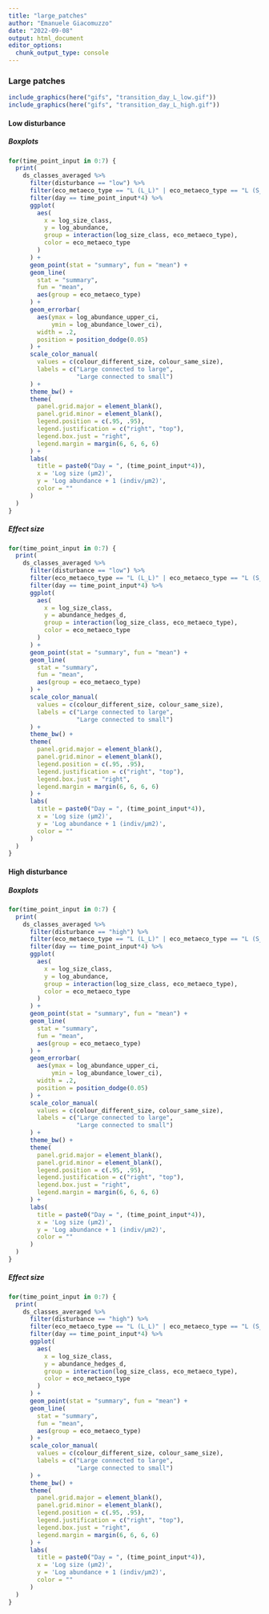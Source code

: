 ```yaml
---
title: "large_patches"
author: "Emanuele Giacomuzzo"
date: "2022-09-08"
output: html_document
editor_options: 
  chunk_output_type: console
---
```


### Large patches {.tabset .tabset-pills}

```r
include_graphics(here("gifs", "transition_day_L_low.gif"))
include_graphics(here("gifs", "transition_day_L_high.gif"))
```

#### Low disturbance {.tabset .tabset-pills}

##### Boxplots

```r
for(time_point_input in 0:7) {
  print(
    ds_classes_averaged %>%
      filter(disturbance == "low") %>%
      filter(eco_metaeco_type == "L (L_L)" | eco_metaeco_type == "L (S_L)") %>%
      filter(day == time_point_input*4) %>%
      ggplot(
        aes(
          x = log_size_class,
          y = log_abundance,
          group = interaction(log_size_class, eco_metaeco_type),
          color = eco_metaeco_type
        )
      ) +
      geom_point(stat = "summary", fun = "mean") +
      geom_line(
        stat = "summary",
        fun = "mean",
        aes(group = eco_metaeco_type)
      ) +
      geom_errorbar(
        aes(ymax = log_abundance_upper_ci,
            ymin = log_abundance_lower_ci),
        width = .2,
        position = position_dodge(0.05)
      ) +
      scale_color_manual(
        values = c(colour_different_size, colour_same_size),
        labels = c("Large connected to large",
                   "Large connected to small")
      ) +
      theme_bw() +
      theme(
        panel.grid.major = element_blank(),
        panel.grid.minor = element_blank(),
        legend.position = c(.95, .95),
        legend.justification = c("right", "top"),
        legend.box.just = "right",
        legend.margin = margin(6, 6, 6, 6)
      ) +
      labs(
        title = paste0("Day = ", (time_point_input*4)),
        x = 'Log size (μm2)',
        y = 'Log abundance + 1 (indiv/μm2)',
        color = ""
      )
  )
}
```

##### Effect size

```r
for(time_point_input in 0:7) {
  print(
    ds_classes_averaged %>%
      filter(disturbance == "low") %>%
      filter(eco_metaeco_type == "L (L_L)" | eco_metaeco_type == "L (S_L)") %>%
      filter(day == time_point_input*4) %>%
      ggplot(
        aes(
          x = log_size_class,
          y = abundance_hedges_d,
          group = interaction(log_size_class, eco_metaeco_type),
          color = eco_metaeco_type
        )
      ) +
      geom_point(stat = "summary", fun = "mean") +
      geom_line(
        stat = "summary",
        fun = "mean",
        aes(group = eco_metaeco_type)
      ) +
      scale_color_manual(
        values = c(colour_different_size, colour_same_size),
        labels = c("Large connected to large",
                   "Large connected to small")
      ) +
      theme_bw() +
      theme(
        panel.grid.major = element_blank(),
        panel.grid.minor = element_blank(),
        legend.position = c(.95, .95),
        legend.justification = c("right", "top"),
        legend.box.just = "right",
        legend.margin = margin(6, 6, 6, 6)
      ) +
      labs(
        title = paste0("Day = ", (time_point_input*4)),
        x = 'Log size (μm2)',
        y = 'Log abundance + 1 (indiv/μm2)',
        color = ""
      )
  )
}
```

#### High disturbance {.tabset .tabset-pills}

##### Boxplots

```r
for(time_point_input in 0:7) {
  print(
    ds_classes_averaged %>%
      filter(disturbance == "high") %>%
      filter(eco_metaeco_type == "L (L_L)" | eco_metaeco_type == "L (S_L)") %>%
      filter(day == time_point_input*4) %>%
      ggplot(
        aes(
          x = log_size_class,
          y = log_abundance,
          group = interaction(log_size_class, eco_metaeco_type),
          color = eco_metaeco_type
        )
      ) +
      geom_point(stat = "summary", fun = "mean") +
      geom_line(
        stat = "summary",
        fun = "mean",
        aes(group = eco_metaeco_type)
      ) +
      geom_errorbar(
        aes(ymax = log_abundance_upper_ci,
            ymin = log_abundance_lower_ci),
        width = .2,
        position = position_dodge(0.05)
      ) +
      scale_color_manual(
        values = c(colour_different_size, colour_same_size),
        labels = c("Large connected to large",
                   "Large connected to small")
      ) +
      theme_bw() +
      theme(
        panel.grid.major = element_blank(),
        panel.grid.minor = element_blank(),
        legend.position = c(.95, .95),
        legend.justification = c("right", "top"),
        legend.box.just = "right",
        legend.margin = margin(6, 6, 6, 6)
      ) +
      labs(
        title = paste0("Day = ", (time_point_input*4)),
        x = 'Log size (μm2)',
        y = 'Log abundance + 1 (indiv/μm2)',
        color = ""
      )
  )
}
```

##### Effect size

```r
for(time_point_input in 0:7) {
  print(
    ds_classes_averaged %>%
      filter(disturbance == "high") %>%
      filter(eco_metaeco_type == "L (L_L)" | eco_metaeco_type == "L (S_L)") %>%
      filter(day == time_point_input*4) %>%
      ggplot(
        aes(
          x = log_size_class,
          y = abundance_hedges_d,
          group = interaction(log_size_class, eco_metaeco_type),
          color = eco_metaeco_type
        )
      ) +
      geom_point(stat = "summary", fun = "mean") +
      geom_line(
        stat = "summary",
        fun = "mean",
        aes(group = eco_metaeco_type)
      ) +
      scale_color_manual(
        values = c(colour_different_size, colour_same_size),
        labels = c("Large connected to large",
                   "Large connected to small")
      ) +
      theme_bw() +
      theme(
        panel.grid.major = element_blank(),
        panel.grid.minor = element_blank(),
        legend.position = c(.95, .95),
        legend.justification = c("right", "top"),
        legend.box.just = "right",
        legend.margin = margin(6, 6, 6, 6)
      ) +
      labs(
        title = paste0("Day = ", (time_point_input*4)),
        x = 'Log size (μm2)',
        y = 'Log abundance + 1 (indiv/μm2)',
        color = ""
      )
  )
}
```